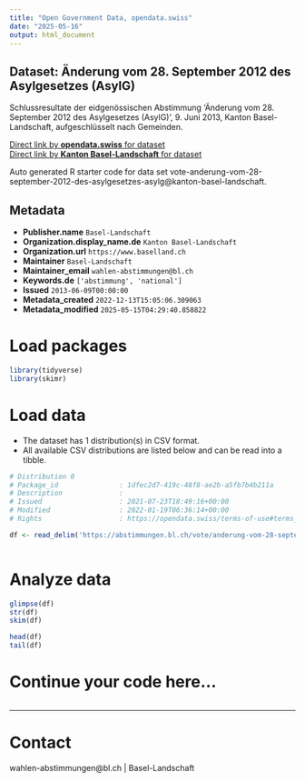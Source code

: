 ```yaml
---
title: "Open Government Data, opendata.swiss"
date: "2025-05-16"
output: html_document
---
```


## Dataset: Änderung vom 28. September 2012 des Asylgesetzes (AsylG)

Schlussresultate der eidgenössischen Abstimmung 'Änderung vom 28. September 2012 des Asylgesetzes (AsylG)', 9. Juni 2013, Kanton Basel-Landschaft, aufgeschlüsselt nach Gemeinden.

[Direct link by **opendata.swiss** for dataset](https://opendata.swiss/de/dataset/anderung-vom-28-september-2012-des-asylgesetzes-asylg)<br>
[Direct link by **Kanton Basel-Landschaft** for dataset](https://abstimmungen.bl.ch/vote/anderung-vom-28-september-2012-des-asylgesetzes-asylg/data)

Auto generated R starter code for data set vote-anderung-vom-28-september-2012-des-asylgesetzes-asylg@kanton-basel-landschaft.

## Metadata

- **Publisher.name** `Basel-Landschaft`
- **Organization.display_name.de** `Kanton Basel-Landschaft`
- **Organization.url** `https://www.baselland.ch`
- **Maintainer** `Basel-Landschaft`
- **Maintainer_email** `wahlen-abstimmungen@bl.ch`
- **Keywords.de** `['abstimmung', 'national']`
- **Issued** `2013-06-09T00:00:00`
- **Metadata_created** `2022-12-13T15:05:06.309063`
- **Metadata_modified** `2025-05-15T04:29:40.858822`


# Load packages

```r

library(tidyverse)
library(skimr)

```

# Load data

-   The dataset has 1 distribution(s) in CSV format.
-   All available CSV distributions are listed below and can be read into a tibble.

```r

# Distribution 0
# Package_id               : 1dfec2d7-419c-48f8-ae2b-a5fb7b4b211a
# Description              : 
# Issued                   : 2021-07-23T18:49:16+00:00
# Modified                 : 2022-01-19T06:36:14+00:00
# Rights                   : https://opendata.swiss/terms-of-use#terms_by

df <- read_delim('https://abstimmungen.bl.ch/vote/anderung-vom-28-september-2012-des-asylgesetzes-asylg/data-csv')



```

# Analyze data

```r

glimpse(df)
str(df)
skim(df)

head(df)
tail(df)

```

# Continue your code here...

```r

```

------------------------------------------------------------------------

# Contact

wahlen-abstimmungen@bl.ch | Basel-Landschaft
